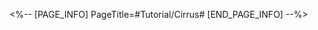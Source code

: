 <%-- [PAGE_INFO]
PageTitle=#Tutorial/Cirrus#
[END_PAGE_INFO] --%>
{{Tutorial
|sort      = 806901
|title     = Cirrus
|subtitle  = 
|type      = 
|about     = 
|image1    = Tutorial Cirrus 1.png{{subst:void|<!--$UPLOAD:<<SpriteOutput/TutorialPic/TutorialPage_806901.png>-<Tutorial Cirrus 1.png>>}}
|text1     = Cirrus cannot be selected or directly attacked. When any other enemy targets have been eliminated, Cirrus will lose some HP.
|image2    = Tutorial Cirrus 2.png{{subst:void|<!--$UPLOAD:<<SpriteOutput/TutorialPic/TutorialPage_806902.png>-<Tutorial Cirrus 2.png>>}}
|text2     = When Cirrus uses their ability "Rapid Gambit," all enemies will immediately take action.
}}